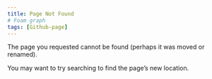 ```yaml
---
title: Page Not Found
# Foam graph
tags: [Github-page]
---
```


The page you requested cannot be found (perhaps it was moved or renamed).

You may want to try searching to find the page's new location.
